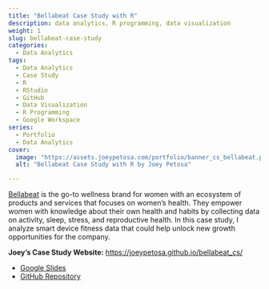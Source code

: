 ```yaml
---
title: "Bellabeat Case Study with R"
description: data analytics, R programming, data visualization
weight: 1
slug: bellabeat-case-study
categories:
  - Data Analytics
tags:
  - Data Analytics
  - Case Study
  - R
  - RStudio
  - GitHub
  - Data Visualization
  - R Programming
  - Google Workspace
series:
  - Portfolio
  - Data Analytics
cover: 
  image: "https://assets.joeypetosa.com/portfolio/banner_cs_bellabeat.png"
  alt: "Bellabeat Case Study with R by Joey Petosa"

---
```


[Bellabeat](https://bellabeat.com/about/) is the go-to wellness brand for women with an ecosystem of products and services that focuses on women’s health. They empower women with knowledge about their own health and habits by collecting data on activity, sleep, stress, and reproductive health. In this case study, I analyze smart device fitness data that could help unlock new growth opportunities for the company.
  
**Joey's Case Study Website:** <a href="https://joeypetosa.github.io/bellabeat_cs/" target="_blank">https://joeypetosa.github.io/bellabeat_cs/</a>

* <a href="https://docs.google.com/presentation/d/1iUSOOkS2ltHPzK16cE9teWgOwfBGd1UAC1KaZ_ucew4/present?slide=id.p" target="_blank">Google Slides</a>  
* <a href="https://github.com/joeypetosa/bellabeat_cs" target="_blank">GitHub Repository</a>  

